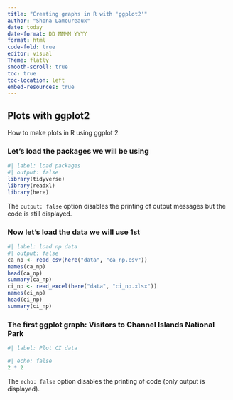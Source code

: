 ```yaml
---
title: "Creating graphs in R with 'ggplot2'"
author: "Shona Lamoureaux"
date: today
date-format: DD MMMM YYYY
format: html
code-fold: true
editor: visual
Theme: flatly
smooth-scroll: true
toc: true
toc-location: left
embed-resources: true
---
```


## Plots with ggplot2

How to make plots in R using ggplot 2

### Let's load the packages we will be using

```r
#| label: load packages
#| output: false
library(tidyverse)
library(readxl)
library(here)
```

The `output: false` option disables the printing of output messages but the code is still displayed.

### Now let's load the data we will use 1st

```r
#| label: load np data
#| output: false
ca_np <- read_csv(here("data", "ca_np.csv"))
names(ca_np)
head(ca_np)
summary(ca_np)
ci_np <- read_excel(here("data", "ci_np.xlsx"))
names(ci_np)
head(ci_np)
summary(ci_np)
```

### The first ggplot graph: Visitors to Channel Islands National Park

```r
#| label: Plot CI data
```

```r
#| echo: false
2 * 2
```

The `echo: false` option disables the printing of code (only output is displayed).
